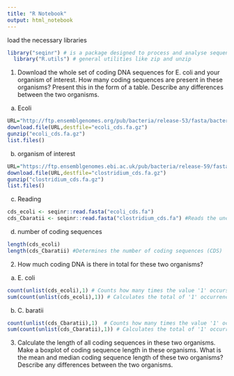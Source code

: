 ```yaml
---
title: "R Notebook"
output: html_notebook
---
```


load the necessary libraries
```r
library("seqinr") # is a package designed to process and analyse sequence data.
  library("R.utils") # general utilities like zip and unzip
```

1. Download the whole set of coding DNA sequences for E. coli and your organism of interest. How many coding sequences are present in these organisms? Present this in the form of a table. Describe any differences between the two organisms. 

a. Ecoli

```r
URL="http://ftp.ensemblgenomes.org/pub/bacteria/release-53/fasta/bacteria_0_collection/escherichia_coli_str_k_12_substr_mg1655_gca_000005845/cds/Escherichia_coli_str_k_12_substr_mg1655_gca_000005845.ASM584v2.cds.all.fa.gz"
download.file(URL,destfile="ecoli_cds.fa.gz")
gunzip("ecoli_cds.fa.gz")
list.files()
```

b. organism of interest

```r
URL="https://ftp.ensemblgenomes.ebi.ac.uk/pub/bacteria/release-59/fasta/bacteria_14_collection/clostridium_baratii_gca_001405755/cds/Clostridium_baratii_gca_001405755.14207_7_79.cds.all.fa.gz"
download.file(URL,destfile="clostridium_cds.fa.gz")
gunzip("clostridium_cds.fa.gz")
list.files()
```

c. Reading

```r
cds_ecoli <- seqinr::read.fasta("ecoli_cds.fa")
cds_Cbaratii <- seqinr::read.fasta("clostridium_cds.fa") #Reads the uncompressed FASTA file containing coding sequences into R
```

d. number of coding sequences

```r
length(cds_ecoli)
length(cds_Cbaratii) #Determines the number of coding sequences (CDS)
```

2. How much coding DNA is there in total for these two organisms?

a. E. coli

```r
count(unlist(cds_ecoli),1) # Counts how many times the value '1' occurs in the unlisted coding sequences of E. coli
sum(count(unlist(cds_ecoli),1)) # Calculates the total of '1' occurrences in the unlisted E. coli coding sequences
```

b. C. baratii

```r
count(unlist(cds_Cbaratii),1)  # Counts how many times the value '1' occurs in the unlisted coding sequences of C. baratii
sum(count(unlist(cds_Cbaratii),1)) # Calculates the total of '1' occurrences in the unlisted C. baratii coding sequences
```

3. Calculate the length of all coding sequences in these two organisms. Make a boxplot of coding sequence length in these organisms. What is the mean and median coding sequence length of these two organisms? Describe any differences between the two organisms.











